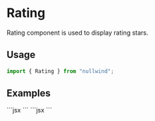 
<Meta title="Rating" description="Rating component is used to display rating stars." />

# Rating

Rating component is used to display rating stars.

## Usage

```jsx
import { Rating } from "nullwind";
```

## Examples

<Playground title="Default">
  <Playground.Preview>
    <Rating averageRate={3} />
  </Playground.Preview>
  <Playground.Code>
    ```jsx
    <Rating averageRate={3} bind={this.rating} />
    ```
  </Playground.Code>
</Playground>

<Playground title="Disabled">
  <Playground.Preview>
    <Rating averageRate={2} disabled />
  </Playground.Preview>
  <Playground.Code>
    ```jsx
    <Rating averageRate={2} disabled bind={this.rating} />
    ```
  </Playground.Code>
</Playground>
